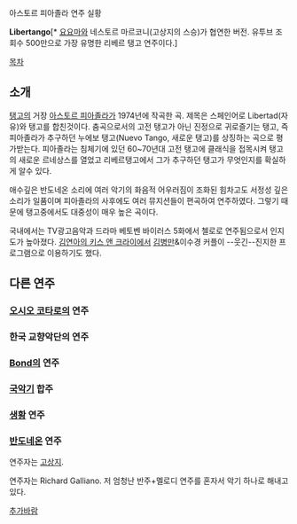 {{{#!html
<iframe width="480" height="360" src="http://www.youtube-nocookie.com/embed/eqr6K0ZCVWU?rel=0" frameborder="0" allowfullscreen></iframe>
}}}

아스토르 피아졸라 연주 실황

{{{#!html
<iframe width="480" height="390" src="http://www.youtube.com/embed/RUAPf_ccobc" frameborder="0" allowfullscreen></iframe>
}}}

'''Libertango'''[* [[요요마]]와 네스토르 마르코니(고상지의 스승)가 협연한 버전. 유투브 조회수 500만으로 가장 유명한 리베르 탱고 연주이다.]

[[목차]]

== 소개 ==
[[탱고]]의 거장 [[아스토르 피아졸라]]가 1974년에 작곡한 곡. 제목은 스페인어로 Libertad(자유)와 탱고를 합친것이다. 춤곡으로서의 고전 탱고가 아닌 진정으로 귀로즐기는 탱고, 즉 피아졸라가 추구하던 누에보 탱고(Nuevo Tango, 새로운 탱고)를 상징하는 곡으로 평가받는다. 피아졸라는 침체기에 있던 60~70년대 고전 탱고에 클래식을 접목시켜 탱고의 새로운 르네상스를 열었고 리베르탱고에서 그가 추구하던 탱고가 무엇인지를 확실하게 알수 있다. 

애수깊은 반도네온 소리에 여러 악기의 화음적 어우러짐이 조화된 힘차고도 서정성 깊은 소리가 일품이며 피아졸라의 사후에도 여러 뮤지션들이 편곡하여 연주하였다. 그렇기 때문에 탱고중에서도 대중성이 매우 높은 곡이다.

국내에서는 TV광고음악과 드라마 베토벤 바이러스 5화에서 첼로로 연주됨으로서 인지도가 높아졌다.
[[김연아의 키스 앤 크라이]]에서 [[김병만]]&이수경 커플이 --웃긴--진지한 프로그램으로 이용하기도 했다.

== 다른 연주 ==
=== [[오시오 코타로]]의 연주 ===
{{{#!html
<iframe width="480" height="390" src="http://www.youtube.com/embed/PHD_e5QE_N4" frameborder="0" allowfullscreen></iframe>
}}}

=== 한국 교향악단의 연주 ===
{{{#!html
<iframe width="480" height="390" src="http://www.youtube.com/embed/REgtPMtrLWs" frameborder="0" allowfullscreen></iframe>
}}}

=== [[Bond]]의 연주 ===
{{{#!html
<iframe width="480" height="390" src="http://www.youtube.com/embed/pdQmZlFTMzE" frameborder="0" allowfullscreen></iframe>
}}}

=== [[국악기]] 합주 ===
{{{#!html
<object width="425" height="349"><param name="movie" value="http://www.youtube.com/v/sCpqcRWQq7I?version=3&amp;hl=ko_KR"></param><param name="allowFullScreen" value="true"></param><param name="allowscriptaccess" value="always"></param><embed src="http://www.youtube.com/v/sCpqcRWQq7I?version=3&amp;hl=ko_KR" type="application/x-shockwave-flash" width="425" height="349" allowscriptaccess="always" allowfullscreen="true"></embed></object>
}}}

=== [[생황]] 연주 ===
{{{#!html
<object width="560" height="349"><param name="movie" value="http://www.youtube.com/v/26Eju9suYPQ?version=3&amp;hl=ko_KR"></param><param name="allowFullScreen" value="true"></param><param name="allowscriptaccess" value="always"></param><embed src="http://www.youtube.com/v/26Eju9suYPQ?version=3&amp;hl=ko_KR" type="application/x-shockwave-flash" width="560" height="349" allowscriptaccess="always" allowfullscreen="true"></embed></object>
}}}

=== [[반도네온]] 연주 ===
{{{#!html
<iframe width="560" height="315" src="http://www.youtube-nocookie.com/embed/ltI8lGQMv8E?rel=0" frameborder="0" allowfullscreen></iframe>
}}}

연주자는 [[고상지]].

{{{#!html
<iframe width="560" height="315" src="http://www.youtube-nocookie.com/embed/quZuGOcmVQ0?rel=0" frameborder="0" allowfullscreen></iframe>
}}}

연주자는 Richard Galliano. 저 엄청난 반주+멜로디 연주를 혼자서 악기 하나로 해내고 있다.

[[추가바람]]
